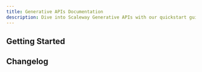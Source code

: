 ```yaml
---
title: Generative APIs Documentation
description: Dive into Scaleway Generative APIs with our quickstart guides, how-tos, tutorials and more.
---
```


<ProductHeader
   productName="Generative APIs"
   productLogo="generativeApi"
   description="Generative APIs provide access to pre-configured serverless endpoints of the most popular AI models, hosted in European data centers and priced per 1M tokens used."
   url="/generative-apis/quickstart"
   label="Generative APIs Quickstart"
/>

## Getting Started

<Grid>
    <SummaryCard
        title="Quickstart"
        icon="rocket"
        description="Learn how to access, configure and use a Generative APIs endpoint in a few steps."
        label="View Quickstart"
        url="/generative-apis/quickstart/"
    />
    <SummaryCard
        title="Concepts"
        icon="info"
        description="Core concepts that give you a better understanding of Scaleway Generative APIs."
        label="View Concepts"
        url="/generative-apis/concepts/"
    />
    <SummaryCard
        title="How-tos"
        icon="help-circle-outline"
        description="Check our guides about using Generative APIs endpoints."
        label="View How-tos"
        url="/generative-apis/how-to/"
    />
    <SummaryCard
        title="Additional content"
        icon="book-open-outline"
        description="Guides to help you choose a Generative APIs endpoint, understand pricing and advanced configuration."
        label="View additional content"
        url="/generative-apis/reference-content/"
    />
</Grid>

<ClickableBanner
    productLogo="cli"
    title="Generative APIs Developer Reference"
    description="Developer reference documentation for Scaleway Generative APIs."
    url="https://www.scaleway.com/en/developers/api/generative-apis/"
    label="Go to Generative APIs"
/>

## Changelog

<ChangelogList
    productName="generative-apis"
    numberOfChanges={3}
/>
